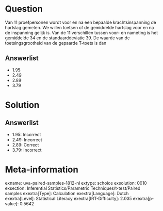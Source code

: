 Question
========

Van 11 proefpersonen wordt voor en na een bepaalde krachtsinspanning de
hartslag gemeten. We willen toetsen of de gemiddelde hartslag voor en na
de inspanning gelijk is. Van de 11 verschillen tussen voor- en nameting
is het gemiddelde 34 en de standaarddeviatie 39. De waarde van de
toetsingsgrootheid van de gepaarde T-toets is dan

Answerlist
----------

* 1.95
* 2.49
* 2.89
* 3.79

Solution
========

Answerlist
----------

* 1.95: Incorrect
* 2.49: Incorrect
* 2.89: Correct
* 3.79: Incorrect

Meta-information
================
exname: uva-paired-samples-1812-nl
extype: schoice
exsolution: 0010
exsection: Inferential Statistics/Parametric Techniques/t-test/Paired samples
exextra[Type]: Calculation
exextra[Language]: Dutch
exextra[Level]: Statistical Literacy
exextra[IRT-Difficulty]: 2.035
exextra[p-value]: 0.5642
